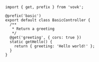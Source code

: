 ```tsx filename="src/modules/basic/BasicController.ts"
import { get, prefix } from 'vovk';

@prefix('basic')
export default class BasicController {
  /**
   * Return a greeting
   */
  @get('greeting', { cors: true })
  static getHello() {
    return { greeting: 'Hello world!' };
  }
}
```
